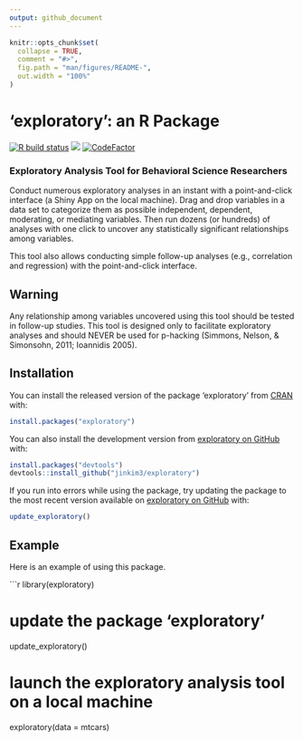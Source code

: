 ```yaml
---
output: github_document
---
```


<!-- README.md is generated from README.Rmd. Please edit that file -->

```r
knitr::opts_chunk$set(
  collapse = TRUE,
  comment = "#>",
  fig.path = "man/figures/README-",
  out.width = "100%"
)
```
# 'exploratory': an R Package

<!-- badges: start -->
[![R build status](https://github.com/jinkim3/exploratory/workflows/R-CMD-check/badge.svg)](https://github.com/jinkim3/exploratory/actions)
[![](https://img.shields.io/github/last-commit/jinkim3/exploratory.svg)](https://github.com/jinkim3/exploratory/commits/master)
[![CodeFactor](https://www.codefactor.io/repository/github/jinkim3/exploratory/badge)](https://www.codefactor.io/repository/github/jinkim3/exploratory)
<!-- badges: end -->

### Exploratory Analysis Tool for Behavioral Science Researchers

Conduct numerous exploratory analyses in an instant with a 
point-and-click interface (a Shiny App on the local machine). 
Drag and drop variables in a data set to categorize them as 
possible independent, dependent, moderating, or mediating variables. 
Then run dozens (or hundreds) of analyses with one click to uncover 
any statistically significant relationships among variables. 

This tool also allows conducting simple follow-up analyses (e.g., 
correlation and regression) with the point-and-click interface.

## Warning

Any relationship among variables uncovered using this tool should 
be tested in follow-up studies. This tool is designed only to 
facilitate exploratory analyses and should NEVER be used for p-hacking 
(Simmons, Nelson, & Simonsohn, 2011; Ioannidis 2005).

## Installation

You can install the released version of the package 'exploratory'
from [CRAN](https://cran.r-project.org/package=exploratory) with:

``` r
install.packages("exploratory")
```

You can also install the development version from
[exploratory on GitHub](https://github.com/jinkim3/exploratory) with:

``` r
install.packages("devtools")
devtools::install_github("jinkim3/exploratory")
```

If you run into errors while using the package, try updating 
the package to the most recent version available on 
[exploratory on GitHub](https://github.com/jinkim3/exploratory) with:

``` r
update_exploratory()
```

## Example

Here is an example of using this package.

```r
library(exploratory)

# update the package 'exploratory'
update_exploratory()

# launch the exploratory analysis tool on a local machine
exploratory(data = mtcars)
